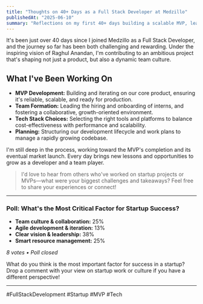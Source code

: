 ```yaml
---
title: "Thoughts on 40+ Days as a Full Stack Developer at Medzillo"
publishedAt: "2025-06-10"
summary: "Reflections on my first 40+ days building a scalable MVP, leading a team, and learning at Medzillo."
---
```


It's been just over 40 days since I joined Medzillo as a Full Stack Developer, and the journey so far has been both challenging and rewarding. Under the inspiring vision of Raghul Anandan, I'm contributing to an ambitious project that's shaping not just a product, but also a dynamic team culture.

## What I've Been Working On

- **MVP Development:** Building and iterating on our core product, ensuring it's reliable, scalable, and ready for production.
- **Team Formation:** Leading the hiring and onboarding of interns, and fostering a collaborative, growth-oriented environment.
- **Tech Stack Choices:** Selecting the right tools and platforms to balance cost-effectiveness with performance and scalability.
- **Planning:** Structuring our development lifecycle and work plans to manage a rapidly growing codebase.

I'm still deep in the process, working toward the MVP's completion and its eventual market launch. Every day brings new lessons and opportunities to grow as a developer and a team player.

> I'd love to hear from others who've worked on startup projects or MVPs—what were your biggest challenges and takeaways? Feel free to share your experiences or connect!

---

### Poll: What's the Most Critical Factor for Startup Success?

- **Team culture & collaboration:** 25%
- **Agile development & iteration:** 13%
- **Clear vision & leadership:** 38%
- **Smart resource management:** 25%

*8 votes • Poll closed*

What do you think is the most important factor for success in a startup? Drop a comment with your view on startup work or culture if you have a different perspective!

---

#FullStackDevelopment #Startup #MVP #Tech 